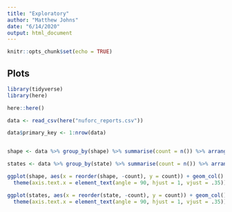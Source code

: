 ```yaml
---
title: "Exploratory"
author: "Matthew Johns"
date: "6/14/2020"
output: html_document
---
```


```r
knitr::opts_chunk$set(echo = TRUE)
```

## Plots

```r

library(tidyverse)
library(here)

here::here()

data <- read_csv(here("nuforc_reports.csv"))

data$primary_key <- 1:nrow(data)


shape <- data %>% group_by(shape) %>% summarise(count = n()) %>% arrange(desc(count))

states <- data %>% group_by(state) %>% summarise(count = n()) %>% arrange(desc(count))
```

```r
ggplot(shape, aes(x = reorder(shape, -count), y = count)) + geom_col() +
  theme(axis.text.x = element_text(angle = 90, hjust = 1, vjust = .35))

ggplot(states, aes(x = reorder(state, -count), y = count)) + geom_col() +
  theme(axis.text.x = element_text(angle = 90, hjust = 1, vjust = .35))
```

